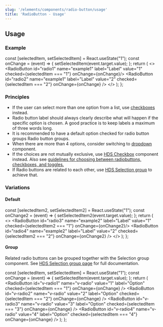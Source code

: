 ```yaml
---
slug: '/elements/components/radio-button/usage'
title: 'RadioButton - Usage'
---
```




## Usage

### Example

  const [selectedItem, setSelectedItem] = React.useState("1");
  const onChange = (event) => {
    setSelectedItem(event.target.value);
  };
  return (
    <>
      <RadioButton id="radio1" name="example1" label="Label" value="1" checked={selectedItem === "1"} onChange={onChange}/>
      <RadioButton id="radio2" name="example1" label="Label" value="2" checked={selectedItem === "2"} onChange={onChange} />
    </>
  );
};

<PlaygroundPreview>
  <RadioButtonExample />
</PlaygroundPreview>

### Principles
- If the user can select more than one option from a list, use [checkboxes](/components/checkbox) instead.
- Radio button label should always clearly describe what will happen if the specific option is chosen. A good practice is to keep labels a maximum of three words long.
- It is recommended to have a default option checked for radio button groups Radio button groups.
- When there are more than 4 options, consider switching to [dropdown](/components/dropdown) component.
- If the choices are not mutually exclusive, use [HDS Checkbox](/components/checkbox) component instead. Also see [guidelines for choosing between radiobuttons, checkboxes, and toggles.](/guidelines/checkboxes-radiobuttons-toggles)
- If Radio buttons are related to each other, use [HDS Selection group](/components/selection-group) to achieve that. 

### Variations

#### Default

  const [selectedItem2, setSelectedItem2] = React.useState("1");
  const onChange2 = (event) => {
    setSelectedItem2(event.target.value);
  };
  return (
    <>
      <RadioButton id="radio3" name="example2" label="Label" value="1" checked={selectedItem2 === "1"} onChange={onChange2}/>
      <RadioButton id="radio4" name="example2" label="Label" value="2" checked={selectedItem2 === "2"} onChange={onChange2} />
    </>
  );
};

<PlaygroundPreview>
 <DefaultRadioButtonExample />
</PlaygroundPreview>

#### Group
Related radio buttons can be grouped together with the Selection group component. See [HDS Selection group page](/components/selection-group) for full documentation.

  const [selectedItem, setSelectedItem] = React.useState("1");
  const onChange = (event) => {
    setSelectedItem(event.target.value);
  };
  return (
    <SelectionGroup label="Radio button group">
      <RadioButton id="v-radio1" name="v-radio" value="1" label="Option" checked={selectedItem === "1"} onChange={onChange} />
      <RadioButton id="v-radio2" name="v-radio" value="2" label="Option" checked={selectedItem === "2"} onChange={onChange} />
      <RadioButton id="v-radio3" name="v-radio" value="3" label="Option" checked={selectedItem === "3"} onChange={onChange} />
      <RadioButton id="v-radio4" name="v-radio" value="4" label="Option" checked={selectedItem === "4"} onChange={onChange} />
    </SelectionGroup>
  );
};

<PlaygroundPreview>
  <GroupExample />
</PlaygroundPreview>
